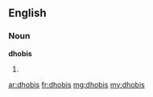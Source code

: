 ==English==

===Noun===
'''dhobis'''

# {{plural of|dhobi}}

[[ar:dhobis]]
[[fr:dhobis]]
[[mg:dhobis]]
[[my:dhobis]]